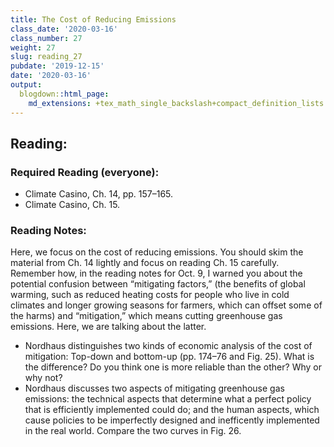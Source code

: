 ```yaml
---
title: The Cost of Reducing Emissions
class_date: '2020-03-16'
class_number: 27
weight: 27
slug: reading_27
pubdate: '2019-12-15'
date: '2020-03-16'
output:
  blogdown::html_page:
    md_extensions: +tex_math_single_backslash+compact_definition_lists
---
```

## Reading:

### Required Reading (everyone):
* Climate Casino, Ch. 14, pp. 157--165.
* Climate Casino, Ch. 15.

### Reading Notes:

Here, we focus on the cost of reducing emissions. You should skim the material from Ch. 14 lightly and focus on reading Ch. 15 carefully.
Remember how, in the reading notes for Oct. 9, I warned you about the potential confusion between "mitigating factors," (the benefits of global warming, such as reduced heating costs for people who live in cold climates and longer growing seasons for farmers, which can offset some of the harms) and "mitigation," which means cutting greenhouse gas emissions. Here, we are talking about the latter.

* Nordhaus distinguishes two kinds of economic analysis of the cost of mitigation: Top-down and bottom-up (pp. 174--76 and Fig. 25). What is the difference? Do you think one is more reliable than the other? Why or why not?
* Nordhaus discusses two aspects of mitigating greenhouse gas emissions: the technical aspects that determine what a perfect policy that is efficiently implemented could do; and the human aspects, which cause policies to be imperfectly designed and inefficently implemented in the real world. Compare the two curves in Fig. 26.
